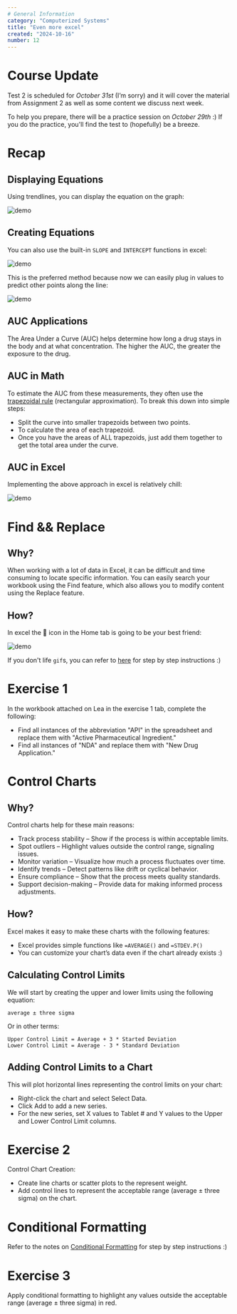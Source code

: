 ```yaml
---
# General Information
category: "Computerized Systems"
title: "Even more excel"
created: "2024-10-16"
number: 12
---
```


# Course Update

Test 2 is scheduled for _October 31st_ (I’m sorry) and it will cover the material from Assignment 2 as well as some content we discuss next week.

To help you prepare, there will be a practice session on _October 29th_ :) If you do the practice, you'll find the test to (hopefully) be a breeze.

# Recap

## Displaying Equations

Using trendlines, you can display the equation on the graph:

![demo](./assets/equation.gif)

## Creating Equations

You can also use the built-in `SLOPE` and `INTERCEPT` functions in excel:

![demo](./assets/slope.gif)

This is the preferred method because now we can easily plug in values to predict other points along the line:

![demo](./assets/domath.gif)

## AUC Applications

The Area Under a Curve (AUC) helps determine how long a drug stays in the body and at what concentration. The higher the AUC, the greater the exposure to the drug.

## AUC in Math

To estimate the AUC from these measurements, they often use the [trapezoidal rule](https://en.wikipedia.org/wiki/Trapezoidal_rule) (rectangular approximation). To break this down into simple steps:

- Split the curve into smaller trapezoids between two points.
- To calculate the area of each trapezoid.
- Once you have the areas of ALL trapezoids, just add them together to get the total area under the curve.

## AUC in Excel

Implementing the above approach in excel is relatively chill:

![demo](./assets/auc.gif)

# Find && Replace

## Why?

When working with a lot of data in Excel, it can be difficult and time consuming to locate specific information. You can easily search your workbook using the Find feature, which also allows you to modify content using the Replace feature.

## How?

In excel the 🔎 icon in the Home tab is going to be your best friend:

![demo](./assets/find.gif)

If you don't life `gif`s, you can refer to [here](https://edu.gcfglobal.org/en/excel/using-find-replace/1/) for step by step instructions :)

# Exercise 1

In the workbook attached on Lea in the exercise 1 tab, complete the following:

- Find all instances of the abbreviation "API" in the spreadsheet and replace them with "Active Pharmaceutical Ingredient."
- Find all instances of "NDA" and replace them with "New Drug Application."

# Control Charts

## Why?

Control charts help for these main reasons:

- Track process stability – Show if the process is within acceptable limits.
- Spot outliers – Highlight values outside the control range, signaling issues.
- Monitor variation – Visualize how much a process fluctuates over time.
- Identify trends – Detect patterns like drift or cyclical behavior.
- Ensure compliance – Show that the process meets quality standards.
- Support decision-making – Provide data for making informed process adjustments.

## How?

Excel makes it easy to make these charts with the following features:

- Excel provides simple functions like `=AVERAGE()` and `=STDEV.P()`
- You can customize your chart’s data even if the chart already exists :)

## Calculating Control Limits

We will start by creating the upper and lower limits using the following equation:

```text
average ± three sigma
```

Or in other terms:

```text
Upper Control Limit = Average + 3 * Started Deviation
Lower Control Limit = Average - 3 * Standard Deviation
```

## Adding Control Limits to a Chart

This will plot horizontal lines representing the control limits on your chart:

- Right-click the chart and select Select Data.
- Click Add to add a new series.
- For the new series, set X values to Tablet # and Y values to the Upper and Lower Control Limit columns.

# Exercise 2

Control Chart Creation:

- Create line charts or scatter plots to the represent weight.
- Add control lines to represent the acceptable range (average ± three sigma) on the chart.

# Conditional Formatting

Refer to the notes on [Conditional Formatting](https://edu.gcfglobal.org/en/excel/conditional-formatting/1/) for step by step instructions :)

# Exercise 3

Apply conditional formatting to highlight any values outside the acceptable range (average ± three sigma) in red.

